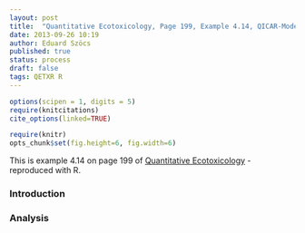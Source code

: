 ```yaml
---
layout: post
title:  "Quantitative Ecotoxicology, Page 199, Example 4.14, QICAR-Model"
date: 2013-09-26 10:19
author: Eduard Szöcs
published: true
status: process
draft: false
tags: QETXR R
---
```

```r
options(scipen = 1, digits = 5)
require(knitcitations)
cite_options(linked=TRUE)
```
```r
require(knitr)
opts_chunk$set(fig.height=6, fig.width=6)
```

This is example 4.14 on page 199 of [Quantitative Ecotoxicology](http://www.crcpress.com/product/isbn/9781439835647) - reproduced with R. 

### Introduction

### Analysis
